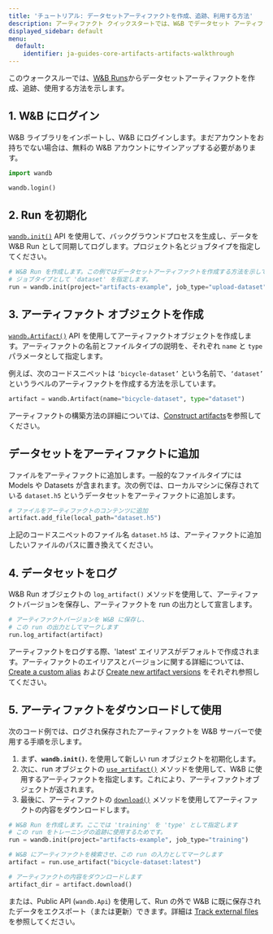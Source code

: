 ```yaml
---
title: 'チュートリアル: データセットアーティファクトを作成、追跡、利用する方法'
description: アーティファクト クイックスタートでは、W&B でデータセット アーティファクトを作成、追跡、使用する方法を示します。
displayed_sidebar: default
menu:
  default:
    identifier: ja-guides-core-artifacts-artifacts-walkthrough
---
```


このウォークスルーでは、[W&B Runs](/ja/guides/models/track/runs/)からデータセットアーティファクトを作成、追跡、使用する方法を示します。

## 1. W&B にログイン

W&B ライブラリをインポートし、W&B にログインします。まだアカウントをお持ちでない場合は、無料の W&B アカウントにサインアップする必要があります。

```python
import wandb

wandb.login()
```

## 2. Run を初期化

[`wandb.init()`](/ja/ref/python/init) API を使用して、バックグラウンドプロセスを生成し、データを W&B Run として同期してログします。プロジェクト名とジョブタイプを指定してください。

```python
# W&B Run を作成します。この例ではデータセットアーティファクトを作成する方法を示しているので、
# ジョブタイプとして 'dataset' を指定します。
run = wandb.init(project="artifacts-example", job_type="upload-dataset")
```

## 3. アーティファクト オブジェクトを作成

[`wandb.Artifact()`](/ja/ref/python/artifact) API を使用してアーティファクトオブジェクトを作成します。アーティファクトの名前とファイルタイプの説明を、それぞれ `name` と `type` パラメータとして指定します。

例えば、次のコードスニペットは `‘bicycle-dataset’` という名前で、`‘dataset’` というラベルのアーティファクトを作成する方法を示しています。

```python
artifact = wandb.Artifact(name="bicycle-dataset", type="dataset")
```

アーティファクトの構築方法の詳細については、[Construct artifacts](/ja/./construct-an-artifact)を参照してください。

## データセットをアーティファクトに追加

ファイルをアーティファクトに追加します。一般的なファイルタイプには Models や Datasets が含まれます。次の例では、ローカルマシンに保存されている `dataset.h5` というデータセットをアーティファクトに追加します。

```python
# ファイルをアーティファクトのコンテンツに追加
artifact.add_file(local_path="dataset.h5")
```

上記のコードスニペットのファイル名 `dataset.h5` は、アーティファクトに追加したいファイルのパスに置き換えてください。

## 4. データセットをログ

W&B Run オブジェクトの `log_artifact()` メソッドを使用して、アーティファクトバージョンを保存し、アーティファクトを run の出力として宣言します。

```python
# アーティファクトバージョンを W&B に保存し、
# この run の出力としてマークします
run.log_artifact(artifact)
```

アーティファクトをログする際、'latest' エイリアスがデフォルトで作成されます。アーティファクトのエイリアスとバージョンに関する詳細については、[Create a custom alias](/ja/./create-a-custom-alias) および [Create new artifact versions](/ja/./create-a-new-artifact-version) をそれぞれ参照してください。

## 5. アーティファクトをダウンロードして使用

次のコード例では、ログされ保存されたアーティファクトを W&B サーバーで使用する手順を示します。

1. まず、**`wandb.init()`.** を使用して新しい run オブジェクトを初期化します。
2. 次に、run オブジェクトの [`use_artifact()`](/ja/ref/python/run.md#use_artifact) メソッドを使用して、W&B に使用するアーティファクトを指定します。これにより、アーティファクトオブジェクトが返されます。
3. 最後に、アーティファクトの [`download()`](/ja/ref/python/artifact.md#download) メソッドを使用してアーティファクトの内容をダウンロードします。

```python
# W&B Run を作成します。ここでは 'training' を 'type' として指定します
# この run をトレーニングの追跡に使用するためです。
run = wandb.init(project="artifacts-example", job_type="training")

# W&B にアーティファクトを検索させ、この run の入力としてマークします
artifact = run.use_artifact("bicycle-dataset:latest")

# アーティファクトの内容をダウンロードします
artifact_dir = artifact.download()
```

または、Public API (`wandb.Api`) を使用して、Run の外で W&B に既に保存されたデータをエクスポート（または更新）できます。詳細は [Track external files](/ja/./track-external-files) を参照してください。